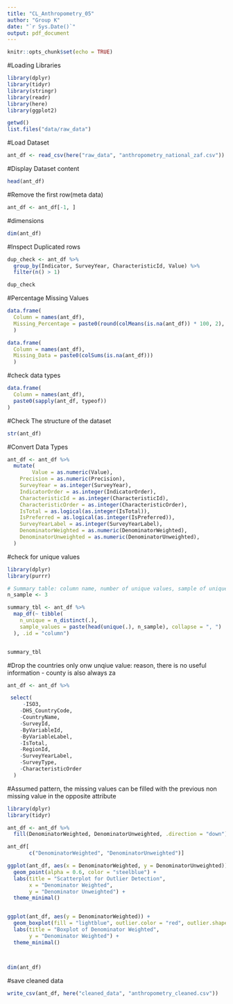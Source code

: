 ```yaml
---
title: "CL_Anthropometry_05"
author: "Group K"
date: "`r Sys.Date()`"
output: pdf_document
---
```


```r
knitr::opts_chunk$set(echo = TRUE)
```
#Loading Libraries
```r
library(dplyr)
library(tidyr)
library(stringr)
library(readr)
library(here)
library(ggplot2)

getwd()
list.files("data/raw_data")
```
#Load Dataset 
```r
ant_df <- read_csv(here("raw_data", "anthropometry_national_zaf.csv"))
```

#Display Dataset content
```r
head(ant_df)
```

#Remove the first row(meta data)
```r
ant_df <- ant_df[-1, ]
```
#dimensions 
```r
dim(ant_df)
```
#Inspect Duplicated rows
```r
dup_check <- ant_df %>%
  group_by(Indicator, SurveyYear, CharacteristicId, Value) %>%
  filter(n() > 1)

dup_check

```

#Percentage Missing Values
```r

data.frame(
  Column = names(ant_df),
  Missing_Percentage = paste0(round(colMeans(is.na(ant_df)) * 100, 2), "%")
  )

```

```r
data.frame(
  Column = names(ant_df),
  Missing_Data = paste0(colSums(is.na(ant_df)))
  )
```

#check data types
```r
data.frame(
  Column = names(ant_df),
  paste0(sapply(ant_df, typeof))
)

```
#Check The structure of the dataset 
```r
str(ant_df)

```
#Convert Data Types
```r
ant_df <- ant_df %>%
  mutate(
        Value = as.numeric(Value),
    Precision = as.numeric(Precision),
    SurveyYear = as.integer(SurveyYear),
    IndicatorOrder = as.integer(IndicatorOrder),
    CharacteristicId = as.integer(CharacteristicId),
    CharacteristicOrder = as.integer(CharacteristicOrder),
    IsTotal = as.logical(as.integer(IsTotal)),
    IsPreferred = as.logical(as.integer(IsPreferred)),
    SurveyYearLabel = as.integer(SurveyYearLabel),
    DenominatorWeighted = as.numeric(DenominatorWeighted),
    DenominatorUnweighted = as.numeric(DenominatorUnweighted),
  )
```
#check for unique values
```r
library(dplyr)
library(purrr)

# Summary table: column name, number of unique values, sample of unique values
n_sample <- 3

summary_tbl <- ant_df %>%
  map_df(~ tibble(
    n_unique = n_distinct(.),
    sample_values = paste(head(unique(.), n_sample), collapse = ", ")
  ), .id = "column")


summary_tbl


```

#Drop the countries only onw unqiue value: reason, there is no useful information - county is also always za
```r
ant_df <- ant_df %>%

 select(
     -ISO3, 
    -DHS_CountryCode, 
    -CountryName, 
    -SurveyId,
    -ByVariableId, 
    -ByVariableLabel, 
    -IsTotal,
    -RegionId, 
    -SurveyYearLabel, 
    -SurveyType,
    -CharacteristicOrder
  )
```

#Assumed pattern, the missing values can be filled with the previous non missing value in the opposite attribute
```r


library(dplyr)
library(tidyr)

ant_df <- ant_df %>%
  fill(DenominatorWeighted, DenominatorUnweighted, .direction = "down")

ant_df[
       c("DenominatorWeighted", "DenominatorUnweighted")]

```

```r
ggplot(ant_df, aes(x = DenominatorWeighted, y = DenominatorUnweighted)) +
  geom_point(alpha = 0.6, color = "steelblue") +
  labs(title = "Scatterplot for Outlier Detection",
       x = "Denominator Weighted",
       y = "Denominator Unweighted") +
  theme_minimal()


ggplot(ant_df, aes(y = DenominatorWeighted)) +
  geom_boxplot(fill = "lightblue", outlier.color = "red", outlier.shape = 16) +
  labs(title = "Boxplot of Denominator Weighted",
       y = "Denominator Weighted") +
  theme_minimal()




```

```r
dim(ant_df)
```
#save cleaned data
```r
write_csv(ant_df, here("cleaned_data", "anthropometry_cleaned.csv"))
```